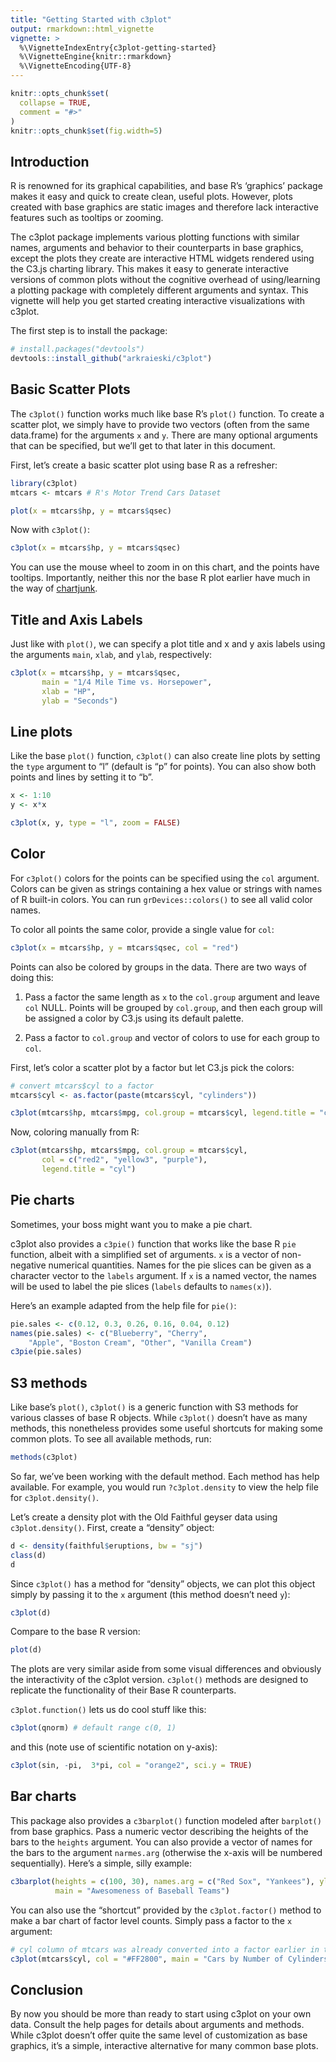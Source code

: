 ```yaml
---
title: "Getting Started with c3plot"
output: rmarkdown::html_vignette
vignette: >
  %\VignetteIndexEntry{c3plot-getting-started}
  %\VignetteEngine{knitr::rmarkdown}
  %\VignetteEncoding{UTF-8}
---
```


```r
knitr::opts_chunk$set(
  collapse = TRUE,
  comment = "#>"
)
knitr::opts_chunk$set(fig.width=5) 

```

## Introduction

R is renowned for its graphical capabilities, and base R's 'graphics' package makes it easy and quick to create clean, useful plots. However, plots created with base graphics are static images and therefore lack interactive features such as tooltips or zooming. 

The c3plot package implements various plotting functions with similar names, arguments and behavior to their counterparts in base graphics, except the plots they create are interactive HTML widgets rendered using the  C3.js charting library. This makes it easy to generate interactive versions of common plots without the cognitive overhead of using/learning a plotting package with completely different arguments and syntax. This vignette will help you get started creating interactive visualizations with c3plot.

The first step is to install the package:


```r
# install.packages("devtools")
devtools::install_github("arkraieski/c3plot")
```


## Basic Scatter Plots

The `c3plot()` function works much like base R's `plot()` function. To create a scatter plot, we simply have to provide two vectors (often from the same data.frame) for the arguments `x` and `y`. There are many optional arguments that can be specified, but we'll get to that later in this document.


First, let's create a basic scatter plot using base R as a refresher:

```r
library(c3plot)
mtcars <- mtcars # R's Motor Trend Cars Dataset

plot(x = mtcars$hp, y = mtcars$qsec)
```


Now with `c3plot()`:

```r
c3plot(x = mtcars$hp, y = mtcars$qsec)
```

You can use the mouse wheel to zoom in on this chart, and the points have tooltips. Importantly, neither this nor the base R plot earlier have much in the way of [chartjunk](https://www.edwardtufte.com/bboard/q-and-a-fetch-msg?msg_id=00040Z).


## Title and Axis Labels

Just like with `plot()`, we can specify a plot title and x and y axis labels using the arguments `main`, `xlab`, and `ylab`, respectively:

```r
c3plot(x = mtcars$hp, y = mtcars$qsec,
       main = "1/4 Mile Time vs. Horsepower",
       xlab = "HP",
       ylab = "Seconds")

```


## Line plots

Like the base `plot()` function, `c3plot()` can also create line plots by setting the `type` argument to "l" (default is "p" for points). You can also show both points and lines by setting it to "b".

```r
x <- 1:10
y <- x*x

c3plot(x, y, type = "l", zoom = FALSE)
```


## Color

For `c3plot()` colors for the points can be specified using the `col` argument. Colors can be given as strings containing a hex value or strings with names of R built-in colors. You can run `grDevices::colors()` to see all valid color names.

To color all points the same color, provide a single value for `col`:

```r
c3plot(x = mtcars$hp, y = mtcars$qsec, col = "red")
```


Points can also be colored by groups in the data. There are two ways of doing this:

1. Pass a factor the same length as `x` to the `col.group` argument and leave `col` NULL. Points will be grouped by `col.group`, and then each group will be assigned a color by C3.js using its default palette.

1. Pass a factor to `col.group` and vector of colors to use for each group to `col`.

First, let's color a scatter plot by a factor but let C3.js pick the colors:

```r
# convert mtcars$cyl to a factor
mtcars$cyl <- as.factor(paste(mtcars$cyl, "cylinders"))

c3plot(mtcars$hp, mtcars$mpg, col.group = mtcars$cyl, legend.title = "cyl")


```

Now, coloring manually from R: 

```r
c3plot(mtcars$hp, mtcars$mpg, col.group = mtcars$cyl, 
       col = c("red2", "yellow3", "purple"),
       legend.title = "cyl")
```

## Pie charts

Sometimes, your boss might want you to make a pie chart.

c3plot also provides a `c3pie()` function that works like the base R `pie` function, albeit with a simplified set of arguments. `x` is a vector of non-negative numerical quantities. Names for the pie slices can be given as a character vector to the `labels` argument. If `x` is a named vector, the names will be used to label the pie slices (`labels` defaults to `names(x)`).

Here's an example adapted from the help file for `pie()`:

```r
pie.sales <- c(0.12, 0.3, 0.26, 0.16, 0.04, 0.12)
names(pie.sales) <- c("Blueberry", "Cherry",
    "Apple", "Boston Cream", "Other", "Vanilla Cream")
c3pie(pie.sales)
```

## S3 methods

Like base's `plot()`, `c3plot()` is a generic function with S3 methods for various classes of base R objects. While `c3plot()` doesn't have as many methods, this nonetheless provides some useful shortcuts for making some common plots. To see all available methods, run:

```r
methods(c3plot)
```

So far, we've been working with the default method. Each method has help available. For example, you would run `?c3plot.density` to view the help file for `c3plot.density()`.

Let's create a density plot with the Old Faithful geyser data using `c3plot.density()`. First, create a "density" object:

```r
d <- density(faithful$eruptions, bw = "sj")
class(d)
d
```

Since `c3plot()` has a method for "density" objects, we can plot this object simply by passing it to the `x` argument (this method doesn't need `y`):

```r
c3plot(d)
```

Compare to the base R version:

```r
plot(d)
```

The plots are very similar aside from some visual differences and obviously the interactivity of the c3plot version. `c3plot()` methods are designed to replicate the functionality of their Base R counterparts.


`c3plot.function()` lets us do cool stuff like this:

```r
c3plot(qnorm) # default range c(0, 1)
```

and this (note use of scientific notation on y-axis):

```r
c3plot(sin, -pi,  3*pi, col = "orange2", sci.y = TRUE)
```

## Bar charts

This package also provides a `c3barplot()` function modeled after `barplot()` from base graphics. Pass a numeric vector describing the heights of the bars to the `heights` argument. You can also provide a vector of names for the bars to the argument `narmes.arg` (otherwise the x-axis will be numbered sequentially). Here's a simple, silly example:

```r
c3barplot(heights = c(100, 30), names.arg = c("Red Sox", "Yankees"), ylab = "% Awesome",
          main = "Awesomeness of Baseball Teams")
```

You can also use the "shortcut" provided by the `c3plot.factor()` method to make a bar chart of factor level counts. Simply pass a factor to the `x` argument:

```r
# cyl column of mtcars was already converted into a factor earlier in this vignette
c3plot(mtcars$cyl, col = "#FF2800", main = "Cars by Number of Cylinders in mtcars")
```


## Conclusion

By now you should be more than ready to start using c3plot on your own data. Consult the help pages for details about arguments and methods. While c3plot doesn't offer quite the same level of customization as base graphics, it's a simple, interactive alternative for many common base plots.
